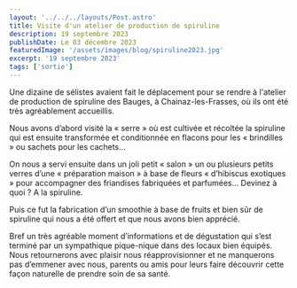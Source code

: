 ---
layout: '../../../layouts/Post.astro'
title: Visite d'un atelier de production de spiruline
description: 19 septembre 2023
publishDate: Le 03 décembre 2023
featuredImage: '/assets/images/blog/spiruline2023.jpg'
excerpt: '19 septembre 2023'
tags: ['sortie']
---

Une dizaine de sélistes avaient fait le déplacement pour se rendre à l'atelier de production de spiruline des Bauges, à Chainaz-les-Frasses, où ils ont été très
agréablement accueillis.

Nous avons d’abord visité la « serre » où est cultivée et récoltée la spiruline qui est
ensuite transformée et conditionnée en flacons pour les « brindilles » ou sachets pour les cachets…


On nous a servi ensuite dans un joli petit « salon » un ou plusieurs petits verres
d’une « préparation maison » à base de fleurs « d’hibiscus exotiques » pour accompagner des
friandises fabriquées et parfumées… Devinez à quoi ? A la spiruline.

Puis ce fut la fabrication d’un smoothie à base de fruits et bien sûr de spiruline qui nous a été offert et que nous avons bien apprécié.

Bref un très agréable moment d’informations et de dégustation qui s’est terminé par un
sympathique pique-nique dans des locaux bien équipés.
Nous retournerons avec plaisir nous réapprovisionner et ne manquerons pas d’emmener avec
nous, parents ou amis pour leurs faire découvrir cette façon naturelle de prendre soin de sa
santé.